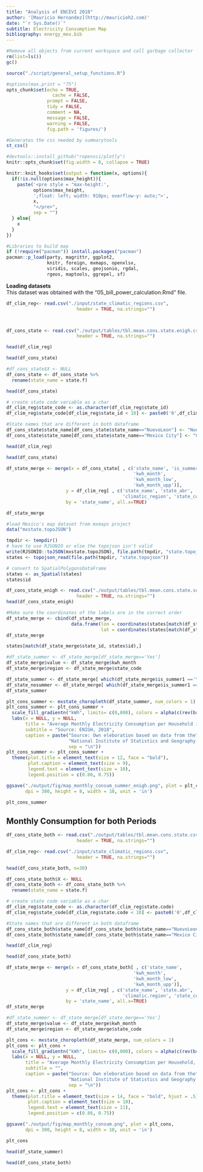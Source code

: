 ```yaml
---
title: "Analysis of ENCEVI 2018"
author: '[Mauricio Hernandez](http://mauricioh2.com)'
date: "`r Sys.Date()`"
subtitle: Electricity Consumption Map
bibliography: energy_mex.bib
---
```


```r
#Remove all objects from current workspace and call garbage collector
rm(list=ls())
gc()

source("./script/general_setup_functions.R")
```


```r
#options(max.print = "75")
opts_chunk$set(echo = TRUE,
	             cache = FALSE,
               prompt = FALSE,
               tidy = FALSE,
               comment = NA,
               message = FALSE,
               warning = FALSE,
               fig.path = 'figures/')
```


```r
#Generates the css needed by summarytools
st_css()

#devtools::install_github("ropensci/plotly")
knitr::opts_chunk$set(fig.width = 8, collapse = TRUE)

knitr::knit_hooks$set(output = function(x, options){
  if(!is.null(options$max_height)){
    paste('<pre style = "max-height:',
          options$max_height, 
          ';float: left; width: 910px; overflow-y: auto;">',
          x,
          "</pre>",
          sep = "")
  } else{
    x
  }
})
```


```r
#Libraries to build map
if (!require("pacman")) install.packages("pacman")
pacman::p_load(party, magrittr, ggplot2,
               knitr, foreign, mxmaps, openxlsx, 
               viridis, scales, geojsonio, rgdal, 
               rgeos, maptools, ggrepel, sf)
```

**Loading datasets**
</br>This dataset was obtained with the "05_bill_power_calculation.Rmd" file.
```r
df_clim_reg<- read.csv("./input/state_climatic_regions.csv", 
                          header = TRUE, na.strings="")



df_cons_state <- read.csv("./output/tables/tbl.mean.cons.state.enigh.csv", 
                          header = TRUE, na.strings="")

head(df_clim_reg)
```

```r
head(df_cons_state)
```

```r
#df_cons_state$X <- NULL
df_cons_state <- df_cons_state %>%
  rename(state_name = state.f)

head(df_cons_state)
```

```r
# create state code variable as a char
df_clim_reg$state_code <- as.character(df_clim_reg$state_id)
df_clim_reg$state_code[df_clim_reg$state_id < 10] <- paste0('0',df_clim_reg$state_code)

#State names that are different in both dataframe
df_cons_state$state_name[df_cons_state$state_name=="NuevoLeon"] <- "Nuevo Leon"
df_cons_state$state_name[df_cons_state$state_name=="Mexico City"] <- "Ciudad De Mexico"

head(df_clim_reg)
```


```r
head(df_cons_state)
```

```r
df_state_merge <- merge(x = df_cons_state[ , c('state_name', 'is_summer1',
                                               'kwh_month',
                                               'kwh_month_low', 
                                               'kwh_month_upp')], 
                      y = df_clim_reg[ , c('state_name', 'state_abr', 
                                           'climatic_region', 'state_code')],
                      by = 'state_name', all.x=TRUE)

df_state_merge
```


```r
#load Mexico's map dataset from mxmaps project
data("mxstate.topoJSON")

tmpdir <- tempdir()
# have to use RJSONIO or else the topojson isn't valid
write(RJSONIO::toJSON(mxstate.topoJSON), file.path(tmpdir, "state.topojson"))
states <- topojson_read(file.path(tmpdir, "state.topojson"))

# convert to SpatialPolygonsDataFrame
states <- as_Spatial(states)
states$id
```

```r
df_cons_state_enigh <- read.csv("./output/tables/tbl.mean.cons.state.summer.csv", 
                          header = TRUE, na.strings="")
head(df_cons_state_enigh)
```


```r
#Make sure the coordinates of the labels are in the correct order
df_state_merge <- cbind(df_state_merge, 
                        data.frame(lon = coordinates(states[match(df_state_merge$state_code, states$id),])[,1],
                                   lat = coordinates(states[match(df_state_merge$state_code, states$id),])[,2]))
df_state_merge
```

```r
states[match(df_state_merge$state_id, states$id),]
```

```r
#df_state_summer <- df_state_merge[df_state_merge=='Yes']
df_state_merge$value <- df_state_merge$kwh_month
df_state_merge$region <- df_state_merge$state_code

df_state_summer <- df_state_merge[ which(df_state_merge$is_summer1 =='Yes'), ]
df_state_nosummer <- df_state_merge[ which(df_state_merge$is_summer1 =='No'), ]
df_state_summer
```


```r
plt_cons_summer <- mxstate_choropleth(df_state_summer, num_colors = 1) 
plt_cons_summer <- plt_cons_summer +
  scale_fill_gradientn("kWh", limits= c(0,800), colors = alpha(c(rev(brewer.pal(11, "Spectral"))), alpha = .7)) +
  labs(x = NULL, y = NULL,
       title = "Average Monthly Electricity Consumption per Household in Summer Period, 2017-2018",
       subtitle = "Source: ENIGH, 2018",
       caption = paste("Source: Own eleboration based on data from the",
                       "National Institute of Statistics and Geography (2018)", 
                       sep = "\n"))
plt_cons_summer <- plt_cons_summer +
  theme(plot.title = element_text(size = 12, face = "bold"),
        plot.caption = element_text(size = 9),
        legend.text = element_text(size = 10),
        legend.position = c(0.86, 0.75))

ggsave("./output/fig/map_monthly_consum_summer_enigh.png", plot = plt_cons_summer, 
       dpi = 300, height = 8, width = 10, unit = 'in')

plt_cons_summer
```


## Monthly Consumption for both Periods
```r
df_cons_state_both <- read.csv("./output/tables/tbl.mean.cons.state.csv", 
                          header = TRUE, na.strings="")

df_clim_reg<- read.csv("./input/state_climatic_regions.csv", 
                          header = TRUE, na.strings="")

head(df_cons_state_both, n=30)
```

```r
df_cons_state_both$X <- NULL
df_cons_state_both <- df_cons_state_both %>%
  rename(state_name = state.f)
```


```r
# create state code variable as a char
df_clim_reg$state_code <- as.character(df_clim_reg$state.code)
df_clim_reg$state_code[df_clim_reg$state.code < 10] <- paste0('0',df_clim_reg$state.code)

#State names that are different in both dataframe
df_cons_state_both$state_name[df_cons_state_both$state_name=="NuevoLeon"] <- "Nuevo Leon"
df_cons_state_both$state_name[df_cons_state_both$state_name=="Mexico City"] <- "Ciudad De Mexico"

head(df_clim_reg)
```
```r
head(df_cons_state_both)
```


```r
df_state_merge <- merge(x = df_cons_state_both[ , c('state_name',
                                               'kwh_month',
                                               'kwh_month_low', 
                                               'kwh_month_upp')], 
                      y = df_clim_reg[ , c('state_name', 'state.abr', 
                                           'climatic.region', 'state_code')],
                      by = 'state_name', all.x=TRUE)
df_state_merge
```


```r
#df_state_summer <- df_state_merge[df_state_merge=='Yes']
df_state_merge$value <- df_state_merge$kwh_month
df_state_merge$region <- df_state_merge$state_code
```

```r
plt_cons <- mxstate_choropleth(df_state_merge, num_colors = 1) 
plt_cons <- plt_cons +
  scale_fill_gradientn("kWh", limits= c(0,800), colors = alpha(c(rev(brewer.pal(11, "Spectral"))), alpha = .7)) +
  labs(x = NULL, y = NULL,
       title = "Average Monthly Electricity Consumption per Household, 2017-2018",
       subtitle = "",
       caption = paste("Source: Own eleboration based on data from the",
                       "National Institute of Statistics and Geography (2018)", 
                       sep = "\n"))
plt_cons <- plt_cons +
  theme(plot.title = element_text(size = 14, face = "bold", hjust = .5),
        plot.caption = element_text(size = 10),
        legend.text = element_text(size = 11),
        legend.position = c(0.86, 0.75))

ggsave("./output/fig/map_monthly_consum.png", plot = plt_cons, 
       dpi = 300, height = 8, width = 10, unit = 'in')

plt_cons
```

```r
head(df_state_summer)
```

```r
head(df_cons_state_both)
```


